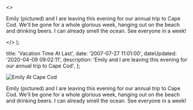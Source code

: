 
  <>
    <p>
      Emily (pictured) and I are leaving this evening for our annual trip to
      Cape Cod. We'll be gone for a whole glorious week, hanging out on the
      beach and drinking beers. I can already smell the ocean. See everyone in a
      week!
    </p>
  </>
);


  title: 'Vacation Time At Last',
  date: '2007-07-27 11:01:00',
  dateUpdated: '2020-04-09 09:02:11',
  description:
    'Emily and I are leaving this evening for our annual trip to Cape Cod',
};

<Image src={Pict} alt="Emily At Cape Cod" />

Emily (pictured) and I are leaving this evening for our annual trip to Cape Cod. We'll be gone for a whole glorious week, hanging out on the beach and drinking beers. I can already smell the ocean. See everyone in a week!
